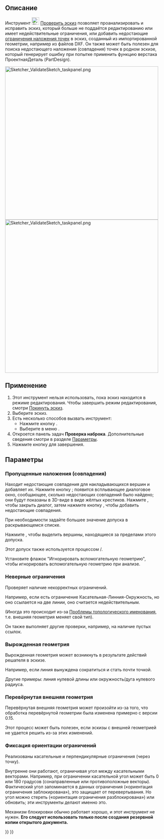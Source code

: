 <languages/>

{{Docnav/ru
|[[Sketcher_ReorientSketch/ru|Переориентировать эскиз]]
|[[Sketcher_MergeSketches/ru|Объединить эскизы]]
|[[Sketcher_Workbench/ru|Скетчер]]
|IconL=Sketcher_ReorientSketch.svg
|IconR=Sketcher MergeSketch.svg‎
|IconC=Workbench_Sketcher.svg
}}

{{GuiCommand/ru
|Name/ru=Проверить эскиз
|Name=Sketcher ValidateSketch
|MenuLocation=Эскиз → Проверить эскиз...
|Workbenches=[[Sketcher_Workbench/ru|Скетчер]], </br>[[PartDesign_Workbench/ru|ПроектнаяДеталь (PartDesign)]]
|SeeAlso=[[Sketcher_ConstrainCoincident/ru|Скетчер Ограничение Наложения точек]]
}}

<span id="Description"></span>
== Описание ==

Инструмент [[Image:Sketcher_ValidateSketch.svg|24px]] [[Sketcher_ValidateSketch/ru|Проверить эскиз]] позволяет проанализировать и исправить эскиз, который больше не поддаётся редактированию или имеет недействительные ограничения, или добавить недостающие [[Sketcher_ConstrainCoincident/ru|ограничения наложения точек]] в эскиз, созданный из импортированной геометрии, например из файлов DXF. Он также может быть полезен для поиска недостающего наложения (совпадения) точек в родном эскизе, который генерирует ошибку при попытке применить функцию верстака ПроектнаяДеталь (PartDesign).

[[File:Sketcher_ValidateSketch_taskpanel.png|x500px]]
[[File:Sketcher_ValidateSketch_taskpanel.png|x500px]]
</br>
{{Caption|Панель задач проверки эскиза в Скетчере}}

<span id="Usage"></span>
== Применение ==

# Этот инструмент нельзя использовать, пока эскиз находится в режиме редактирования. Чтобы завершить режим редактирования, смотри [[Sketcher_LeaveSketch/ru|Покинуть эскиз]].
# Выберите эскиз.
# Есть несколько способов вызвать инструмент:
#* Нажмите кнопку {{Button|[[Image:Sketcher_ValidateSketch.svg|16px]] [[Sketcher_ValidateSketch/ru|Проверить эскиз...]]}}.
#* Выберите в меню {{MenuCommand|Эскиз → [[Image:Sketcher_ValidateSketch.svg|16px]] Проверить эскиз...}}.
# Откроется панель задач '''Проверка наброка'''. Дополнительные сведения смотри в разделе [[#Options|Параметры]].
# Нажмите кнопку {{Button|Закрыть}} для завершения.

<span id="Options"></span>
== Параметры ==

<span id="Missing_coincidences"></span>
=== Пропущенные наложения (совпадения) ===

Находит недостающие совпадения для накладывающихся вершин и добавляет их. Нажмите кнопку {{Button|Найти}}; появится всплывающее диалоговое окно, сообщающее, сколько недостающих совпадений было найдено; они будут показаны в 3D-виде в виде жёлтых крестиков. Нажмите {{Button|OK}}, чтобы закрыть диалог, затем нажмите кнопку {{Button|Исправить}}, чтобы добавить недостающие совпадения.

При необходимости задайте большее значение допуска в раскрывающемся списке.

Нажмите {{Button|Подсветить проблемные вершины}}, чтобы выделить вершины, находящиеся за пределами этого допуска.

Этот допуск также используется процессом {{Button|Найти}}/{{Button|Исправить}}.

Установите флажок "Игнорировать вспомогательную геометрию", чтобы игнорировать вспомогательную геометрию при анализе.

<span id="Invalid_constraints"></span>
=== Неверные ограничения ===

Проверяет наличие некорректных ограничений.

Например, если есть ограничение Касательная-Линния-Окружность, но оно ссылается на две линии, оно считается недействительным.

(Иногда это происходит из-за [[Topological_naming_problem/ru|Проблемы топологического именования]], т.е. внешняя геометрия меняет свой тип).

Он также выполняет другие проверки, например, на наличие пустых ссылок.

<span id="Degenerated_geometry"></span>
=== Вырожденная геометрия ===

Вырожденная геометрия может возникнуть в результате действий решателя в эскизе.

Например, если линия вынуждена сократиться и стать почти точкой.

Другие примеры: линия нулевой длины или окружность/дуга нулевого радиуса.

<span id="Reversed_external_geometry"></span>
===Перевёрнутая внешняя геометрия===

Перевёрнутая внешняя геометрия может произойти из-за того, что обработка перевёрнутой геометрии была изменена примерно с версии 0.15.

Этот процесс может быть полезен, если эскизы с внешней геометрией не удается решить из-за этих изменений.

<span id="Constraint_orientation_locking"></span>
=== Фиксация ориентации ограничений ===

Реализованы касательные и перпендикулярные ограничения (через точку).

Внутренне они работают, ограничивая угол между касательными векторами. Например, при ограничении касательной угол может быть 0 или 180 градусов (сонаправленные или противоположные векторы). Фактический угол запоминается в данных ограничения («ориентация ограничения заблокирована»), это защищает от перевертывания. Но угол можно стереть («ориентация ограничения разблокирована») или обновить; эти инструменты делают именно это. 

Механизм блокировки обычно работает хорошо, и этот инструмент не нужен. '''Его следует использовать только после создания резервной копии открытого документа.'''


{{Docnav/ru
|[[Sketcher_ReorientSketch/ru|Переориентировать эскиз]]
|[[Sketcher_MergeSketches/ru|Объединить эскизы]]
|[[Sketcher_Workbench/ru|Скетчер]]
|IconL=Sketcher_ReorientSketch.svg
|IconR=Sketcher MergeSketch.svg‎
|IconC=Workbench_Sketcher.svg
}}

{{Sketcher Tools navi{{#translation:}}}}
{{Userdocnavi{{#translation:}}}}
{{clear}}